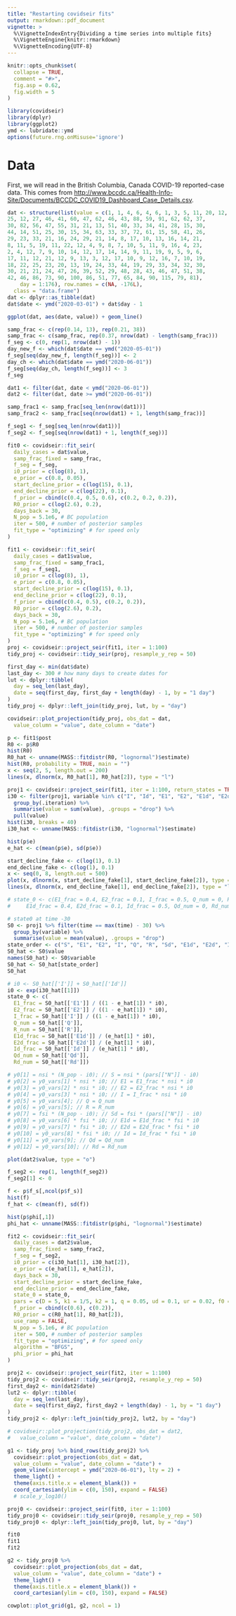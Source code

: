 ```yaml
---
title: "Restarting covidseir fits"
output: rmarkdown::pdf_document
vignette: >
  %\VignetteIndexEntry{Dividing a time series into multiple fits}
  %\VignetteEngine{knitr::rmarkdown}
  %\VignetteEncoding{UTF-8}
---
```


```r
knitr::opts_chunk$set(
  collapse = TRUE,
  comment = "#>",
  fig.asp = 0.62,
  fig.width = 5
)
```

```r
library(covidseir)
library(dplyr)
library(ggplot2)
ymd <- lubridate::ymd
options(future.rng.onMisuse='ignore')
```

# Data

First, we will read in the British Columbia, Canada COVID-19 reported-case data. This comes from <http://www.bccdc.ca/Health-Info-Site/Documents/BCCDC_COVID19_Dashboard_Case_Details.csv>.

```r
dat <- structure(list(value = c(1, 1, 4, 6, 4, 6, 1, 3, 5, 11, 20, 12, 
25, 12, 27, 46, 41, 60, 47, 62, 46, 43, 88, 59, 91, 62, 62, 37, 
30, 82, 56, 47, 55, 31, 21, 13, 51, 40, 33, 34, 41, 28, 15, 30, 
44, 14, 51, 25, 30, 15, 34, 63, 33, 37, 72, 61, 15, 58, 41, 26, 
29, 23, 33, 21, 16, 24, 29, 21, 14, 8, 17, 10, 13, 16, 14, 21, 
8, 11, 5, 19, 11, 22, 12, 4, 9, 8, 7, 10, 5, 11, 9, 16, 4, 23, 
2, 4, 12, 7, 9, 10, 14, 12, 17, 14, 14, 9, 11, 19, 9, 5, 9, 6, 
17, 11, 12, 21, 12, 9, 13, 3, 12, 17, 10, 9, 12, 16, 7, 10, 19, 
18, 22, 25, 23, 20, 13, 19, 24, 33, 44, 19, 29, 33, 34, 32, 30, 
30, 21, 21, 24, 47, 26, 39, 52, 29, 48, 28, 43, 46, 47, 51, 38, 
42, 46, 86, 73, 90, 100, 86, 51, 77, 65, 84, 90, 115, 79, 81), 
    day = 1:176), row.names = c(NA, -176L), 
  class = "data.frame")
dat <- dplyr::as_tibble(dat)
dat$date <- ymd("2020-03-01") + dat$day - 1
```

```r
ggplot(dat, aes(date, value)) + geom_line()
```

```r
samp_frac <- c(rep(0.14, 13), rep(0.21, 38))
samp_frac <- c(samp_frac, rep(0.37, nrow(dat) - length(samp_frac)))
f_seg <- c(0, rep(1, nrow(dat) - 1))
day_new_f <- which(dat$date == ymd("2020-05-01"))
f_seg[seq(day_new_f, length(f_seg))] <- 2
day_ch <- which(dat$date == ymd("2020-06-01"))
f_seg[seq(day_ch, length(f_seg))] <- 3
f_seg
```

```r
dat1 <- filter(dat, date < ymd("2020-06-01"))
dat2 <- filter(dat, date >= ymd("2020-06-01"))

samp_frac1 <- samp_frac[seq_len(nrow(dat1))]
samp_frac2 <- samp_frac[seq(nrow(dat1) + 1, length(samp_frac))]

f_seg1 <- f_seg[seq_len(nrow(dat1))]
f_seg2 <- f_seg[seq(nrow(dat1) + 1, length(f_seg))]
```

```r
fit0 <- covidseir::fit_seir(
  daily_cases = dat$value,
  samp_frac_fixed = samp_frac, 
  f_seg = f_seg,
  i0_prior = c(log(8), 1),
  e_prior = c(0.8, 0.05),
  start_decline_prior = c(log(15), 0.1),
  end_decline_prior = c(log(22), 0.1),
  f_prior = cbind(c(0.4, 0.5, 0.6), c(0.2, 0.2, 0.2)),
  R0_prior = c(log(2.6), 0.2),
  days_back = 30,
  N_pop = 5.1e6, # BC population
  iter = 500, # number of posterior samples
  fit_type = "optimizing" # for speed only
)

fit1 <- covidseir::fit_seir(
  daily_cases = dat1$value,
  samp_frac_fixed = samp_frac1, 
  f_seg = f_seg1,
  i0_prior = c(log(8), 1),
  e_prior = c(0.8, 0.05),
  start_decline_prior = c(log(15), 0.1),
  end_decline_prior = c(log(22), 0.1),
  f_prior = cbind(c(0.4, 0.5), c(0.2, 0.2)),
  R0_prior = c(log(2.6), 0.2),
  days_back = 30,
  N_pop = 5.1e6, # BC population
  iter = 500, # number of posterior samples
  fit_type = "optimizing" # for speed only
)
proj <- covidseir::project_seir(fit1, iter = 1:100)
tidy_proj <- covidseir::tidy_seir(proj, resample_y_rep = 50)

first_day <- min(dat$date)
last_day <- 300 # how many days to create dates for
lut <- dplyr::tibble(
  day = seq_len(last_day),
  date = seq(first_day, first_day + length(day) - 1, by = "1 day")
)
tidy_proj <- dplyr::left_join(tidy_proj, lut, by = "day")

covidseir::plot_projection(tidy_proj, obs_dat = dat,
  value_column = "value", date_column = "date")

p <- fit1$post
R0 <- p$R0
hist(R0)
R0_hat <- unname(MASS::fitdistr(R0, "lognormal")$estimate)
hist(R0, probability = TRUE, main = "")
x <- seq(2, 5, length.out = 200)
lines(x, dlnorm(x, R0_hat[1], R0_hat[2]), type = "l")

proj1 <- covidseir::project_seir(fit1, iter = 1:100, return_states = TRUE)
i30 <- filter(proj1, variable %in% c("I", "Id", "E1", "E2", "E1d", "E2d") & time == max(proj1$time) - 30) %>% 
  group_by(.iteration) %>% 
  summarise(value = sum(value), .groups = "drop") %>% 
  pull(value)
hist(i30, breaks = 40)
i30_hat <- unname(MASS::fitdistr(i30, "lognormal")$estimate)

hist(p$e)
e_hat <- c(mean(p$e), sd(p$e))

start_decline_fake <- c(log(1), 0.1)
end_decline_fake <- c(log(1), 0.1)
x <- seq(0, 8, length.out = 500)
plot(x, dlnorm(x, start_decline_fake[1], start_decline_fake[2]), type = "l")
lines(x, dlnorm(x, end_decline_fake[1], end_decline_fake[2]), type = "l")

# state_0 <- c(E1_frac = 0.4, E2_frac = 0.1, I_frac = 0.5, Q_num = 0, R_num = 0,
#     E1d_frac = 0.4, E2d_frac = 0.1, Id_frac = 0.5, Qd_num = 0, Rd_num = 0)

# state0 at time -30
S0 <- proj1 %>% filter(time == max(time) - 30) %>%
  group_by(variable) %>% 
  summarise(value = mean(value), .groups = "drop")
state_order <- c("S", "E1", "E2", "I", "Q", "R", "Sd", "E1d", "E2d", "Id", "Qd", "Rd")
S0_hat <- S0$value
names(S0_hat) <- S0$variable
S0_hat <- S0_hat[state_order]
S0_hat

# i0 <- S0_hat[['I']] + S0_hat[['Id']]
i0 <- exp(i30_hat[[1]])
state_0 <- c(
  E1_frac = S0_hat[['E1']] / ((1 - e_hat[1]) * i0), 
  E2_frac = S0_hat[['E2']] / ((1 - e_hat[1]) * i0), 
  I_frac = S0_hat[['I']] / ((1 - e_hat[1]) * i0), 
  Q_num = S0_hat[['Q']], 
  R_num = S0_hat[['R']],
  E1d_frac = S0_hat[['E1d']] / (e_hat[1] * i0), 
  E2d_frac = S0_hat[['E2d']] / (e_hat[1] * i0), 
  Id_frac = S0_hat[['Id']] / (e_hat[1] * i0), 
  Qd_num = S0_hat[['Qd']], 
  Rd_num = S0_hat[['Rd']])

# y0[1] = nsi * (N_pop - i0); // S = nsi * (pars[["N"]] - i0)
# y0[2] = y0_vars[1] * nsi * i0; // E1 = E1_frac * nsi * i0
# y0[3] = y0_vars[2] * nsi * i0; // E2 = E2_frac * nsi * i0
# y0[4] = y0_vars[3] * nsi * i0; // I = I_frac * nsi * i0
# y0[5] = y0_vars[4]; // Q = Q_num
# y0[6] = y0_vars[5]; // R = R_num
# y0[7] = fsi * (N_pop - i0); // Sd = fsi * (pars[["N"]] - i0)
# y0[8] = y0_vars[6] * fsi * i0; // E1d = E1d_frac * fsi * i0
# y0[9] = y0_vars[7] * fsi * i0; // E2d = E2d_frac * fsi * i0
# y0[10] = y0_vars[8] * fsi * i0; // Id = Id_frac * fsi * i0
# y0[11] = y0_vars[9]; // Qd = Qd_num
# y0[12] = y0_vars[10]; // Rd = Rd_num

plot(dat2$value, type = "o")

f_seg2 <- rep(1, length(f_seg2))
f_seg2[1] <- 0

f <- p$f_s[,ncol(p$f_s)]
hist(f)
f_hat <- c(mean(f), sd(f))

hist(p$phi[,1])
phi_hat <- unname(MASS::fitdistr(p$phi, "lognormal")$estimate)

fit2 <- covidseir::fit_seir(
  daily_cases = dat2$value,
  samp_frac_fixed = samp_frac2, 
  f_seg = f_seg2,
  i0_prior = c(i30_hat[1], i30_hat[2]),
  e_prior = c(e_hat[1], e_hat[2]),
  days_back = 30,
  start_decline_prior = start_decline_fake,
  end_decline_prior = end_decline_fake,
  state_0 = state_0,
  pars = c(D = 5, k1 = 1/5, k2 = 1, q = 0.05, ud = 0.1, ur = 0.02, f0 = f_hat[1]),
  f_prior = cbind(c(0.6), c(0.2)),
  R0_prior = c(R0_hat[1], R0_hat[2]),
  use_ramp = FALSE,
  N_pop = 5.1e6, # BC population
  iter = 500, # number of posterior samples
  fit_type = "optimizing", # for speed only
  algorithm = "BFGS",
  phi_prior = phi_hat
)

proj2 <- covidseir::project_seir(fit2, iter = 1:100)
tidy_proj2 <- covidseir::tidy_seir(proj2, resample_y_rep = 50)
first_day2 <- min(dat2$date)
lut2 <- dplyr::tibble(
  day = seq_len(last_day),
  date = seq(first_day2, first_day2 + length(day) - 1, by = "1 day")
)
tidy_proj2 <- dplyr::left_join(tidy_proj2, lut2, by = "day")

# covidseir::plot_projection(tidy_proj2, obs_dat = dat2,
#   value_column = "value", date_column = "date")

g1 <- tidy_proj %>% bind_rows(tidy_proj2) %>% 
  covidseir::plot_projection(obs_dat = dat,
  value_column = "value", date_column = "date") +
  geom_vline(xintercept = ymd("2020-06-01"), lty = 2) +
  theme_light() +
  theme(axis.title.x = element_blank()) +
  coord_cartesian(ylim = c(0, 150), expand = FALSE)
  # scale_y_log10()

proj0 <- covidseir::project_seir(fit0, iter = 1:100)
tidy_proj0 <- covidseir::tidy_seir(proj0, resample_y_rep = 50)
tidy_proj0 <- dplyr::left_join(tidy_proj0, lut, by = "day")

fit0
fit1
fit2

g2 <- tidy_proj0 %>%
  covidseir::plot_projection(obs_dat = dat,
  value_column = "value", date_column = "date") +
  theme_light() +
  theme(axis.title.x = element_blank()) +
  coord_cartesian(ylim = c(0, 150), expand = FALSE)

cowplot::plot_grid(g1, g2, ncol = 1)
```
